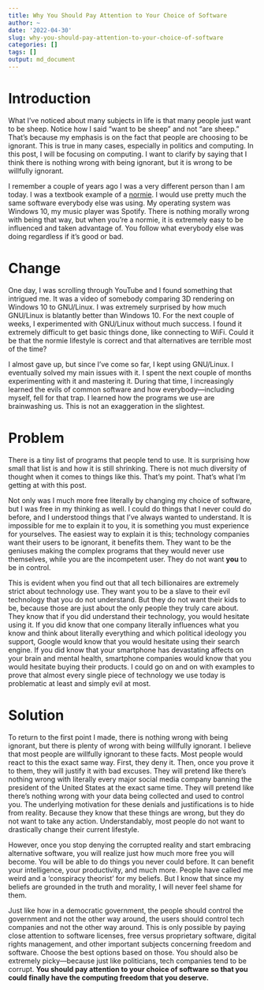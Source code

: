 ```yaml
---
title: Why You Should Pay Attention to Your Choice of Software
author: ~
date: '2022-04-30'
slug: why-you-should-pay-attention-to-your-choice-of-software
categories: []
tags: []
output: md_document
---
```


# Introduction
What I've noticed about many subjects in life is that many people just want to be sheep.
Notice how I said "want to be sheep" and not "are sheep."
That's because my emphasis is on the fact that people are choosing to be ignorant.
This is true in many cases, especially in politics and computing.
In this post, I will be focusing on computing.
I want to clarify by saying that I think there is nothing wrong with being ignorant, but it is wrong to be willfully ignorant.

I remember a couple of years ago I was a very different person than I am today.
I was a textbook example of a [normie](https://www.urbandictionary.com/define.php?term=Normie).
I would use pretty much the same software everybody else was using.
My operating system was Windows 10, my music player was Spotify.
There is nothing morally wrong with being that way, but when you're a normie, it is extremely easy to be influenced and taken advantage of.
You follow what everybody else was doing regardless if it's good or bad.

# Change
One day, I was scrolling through YouTube and I found something that intrigued me.
It was a video of somebody comparing 3D rendering on Windows 10 to GNU/Linux.
I was extremely surprised by how much GNU/Linux is blatantly better than Windows 10.
For the next couple of weeks, I experimented with GNU/Linux without much success.
I found it extremely difficult to get basic things done, like connecting to WiFi.
Could it be that the normie lifestyle is correct and that alternatives are terrible most of the time?

I almost gave up, but since I've come so far, I kept using GNU/Linux.
I eventually solved my main issues with it.
I spent the next couple of months experimenting with it and mastering it.
During that time, I increasingly learned the evils of common software and how everybody—including myself, fell for that trap.
I learned how the programs we use are brainwashing us.
This is not an exaggeration in the slightest.

# Problem
There is a tiny list of programs that people tend to use.
It is surprising how small that list is and how it is still shrinking.
There is not much diversity of thought when it comes to things like this.
That's my point.
That's what I'm getting at with this post.

Not only was I much more free literally by changing my choice of software, but I was free in my thinking as well.
I could do things that I never could do before, and I understood things that I've always wanted to understand.
It is impossible for me to explain it to you, it is something you must experience for yourselves.
The easiest way to explain it is this; technology companies want their users to be ignorant, it benefits them.
They want to be the geniuses making the complex programs that they would never use themselves, while you are the incompetent user.
They do not want **you** to be in control.

This is evident when you find out that all tech billionaires are extremely strict about technology use.
They want you to be a slave to their evil technology that you do not understand.
But they do not want their kids to be, because those are just about the only people they truly care about.
They know that if you did understand their technology, you would hesitate using it.
If you did know that one company literally influences what you know and think about literally everything and which political ideology you support, Google would know that you would hesitate using their search engine.
If you did know that your smartphone has devastating affects on your brain and mental health, smartphone companies would know that you would hesitate buying their products.
I could go on and on with examples to prove that almost every single piece of technology we use today is problematic at least and simply evil at most.

# Solution
To return to the first point I made, there is nothing wrong with being ignorant, but there is plenty of wrong with being willfully ignorant.
I believe that most people are willfully ignorant to these facts.
Most people would react to this the exact same way.
First, they deny it.
Then, once you prove it to them, they will justify it with bad excuses.
They will pretend like there's nothing wrong with literally every major social media company banning the president of the United States at the exact same time.
They will pretend like there's nothing wrong with your data being collected and used to control you.
The underlying motivation for these denials and justifications is to hide from reality.
Because they know that these things are wrong, but they do not want to take any action.
Understandably, most people do not want to drastically change their current lifestyle.

However, once you stop denying the corrupted reality and start embracing alternative software, you will realize just how much more free you will become.
You will be able to do things you never could before.
It can benefit your intelligence, your productivity, and much more.
People have called me weird and a 'conspiracy theorist' for my beliefs.
But I know that since my beliefs are grounded in the truth and morality, I will never feel shame for them.

Just like how in a democratic government, the people should control the government and not the other way around, the users should control tech companies and not the other way around.
This is only possible by paying close attention to software licenses, free versus proprietary software, digital rights management, and other important subjects concerning freedom and software.
Choose the best options based on those.
You should also be extremely picky—because just like politicians, tech companies tend to be corrupt.
**You should pay attention to your choice of software so that you could finally have the computing freedom that you deserve.**
